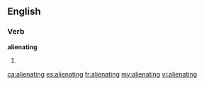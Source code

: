 ==English==

===Verb===
'''alienating'''

# {{present participle of|[[alienate]]}}

[[ca:alienating]]
[[es:alienating]]
[[fr:alienating]]
[[my:alienating]]
[[vi:alienating]]